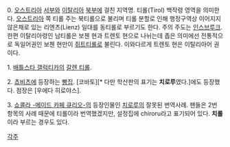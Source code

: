 0. [[오스트리아]] [[서부]]와 [[이탈리아]] [[북부]]에 걸친 지역명. 티롤(Tirol) 백작령 영역을 의미한다. [[오스트리아]] 쪽 티롤 주는 북티롤으로 불리며 티롤 분할로 인해 행정구역상 이어지지 않은채로 있는 리엔츠(Lienz) 일대를 동티롤로 부르기도 한다. 주의 주도는 [[인스브루크]]. 한편 이탈리아령인 남티롤은 보첸 현과 트렌토 현으로 나뉘는데 좁은 의미에선 전통적으로 독일어권인 보첸 현만이 [[쥐트티롤]]로 불린다. 이와다르게 트렌토 현은 이탈리아어 권이다.

1. [[배틀스타 갤럭티카]]의 [[갈렌 티롤]].

2. [[쵸비츠]]에 등장하는 [[빵집]]. [코바토][* 다만 학산판의 표기는 '''치로루'''였다.]에도 등장했다. 점장은 [우에다 히로야스].

3. [[쇼콜라 -메이드 카페 큐리오-]]의 등장인물인 [[치로루]]의 잘못된 번역사례.
팬들은 2번 항목의 사례 때문에 티롤이라 번역했겠지만, 설정집에 chiroru라고 표기되어 있다. '''치롤'''이라 부르는 경우도 있다.


[[각주]]
